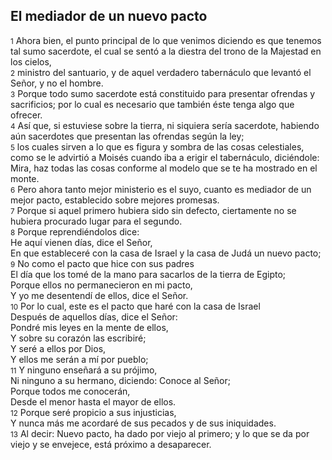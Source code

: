 == El mediador de un nuevo pacto ==

{{anchor|1}} <small>1</small> Ahora bien, el punto principal de lo que venimos diciendo es que tenemos tal sumo sacerdote, el cual se sentó a la diestra del trono de la Majestad en los cielos,<br>
{{anchor|2}} <small>2</small> ministro del santuario, y de aquel verdadero tabernáculo que levantó el Señor, y no el hombre.<br>
{{anchor|3}} <small>3</small> Porque todo sumo sacerdote está constituido para presentar ofrendas y sacrificios; por lo cual es necesario que también éste tenga algo que ofrecer.<br>
{{anchor|4}} <small>4</small> Así que, si estuviese sobre la tierra, ni siquiera sería sacerdote, habiendo aún sacerdotes que presentan las ofrendas según la ley;<br>
{{anchor|5}} <small>5</small> los cuales sirven a lo que es figura y sombra de las cosas celestiales, como se le advirtió a Moisés cuando iba a erigir el tabernáculo, diciéndole: Mira, haz todas las cosas conforme al modelo que se te ha mostrado en el monte.<br>
{{anchor|6}} <small>6</small> Pero ahora tanto mejor ministerio es el suyo, cuanto es mediador de un mejor pacto, establecido sobre mejores promesas.<br>
{{anchor|7}} <small>7</small> Porque si aquel primero hubiera sido sin defecto, ciertamente no se hubiera procurado lugar para el segundo.<br>
{{anchor|8}} <small>8</small> Porque reprendiéndolos dice:<br>
He aquí vienen días, dice el Señor,<br>
En que estableceré con la casa de Israel y la casa de Judá un nuevo pacto;<br>
{{anchor|9}} <small>9</small> No como el pacto que hice con sus padres<br>
El día que los tomé de la mano para sacarlos de la tierra de Egipto;<br>
Porque ellos no permanecieron en mi pacto,<br>
Y yo me desentendí de ellos, dice el Señor.<br>
{{anchor|10}} <small>10</small> Por lo cual, este es el pacto que haré con la casa de Israel<br>
Después de aquellos días, dice el Señor:<br>
Pondré mis leyes en la mente de ellos,<br>
Y sobre su corazón las escribiré;<br>
Y seré a ellos por Dios,<br>
Y ellos me serán a mí por pueblo;<br>
{{anchor|11}} <small>11</small> Y ninguno enseñará a su prójimo,<br>
Ni ninguno a su hermano, diciendo: Conoce al Señor;<br>
Porque todos me conocerán,<br>
Desde el menor hasta el mayor de ellos.<br>
{{anchor|12}} <small>12</small> Porque seré propicio a sus injusticias,<br>
Y nunca más me acordaré de sus pecados y de sus iniquidades.<br>
{{anchor|13}} <small>13</small> Al decir: Nuevo pacto, ha dado por viejo al primero; y lo que se da por viejo y se envejece, está próximo a desaparecer.<br>
